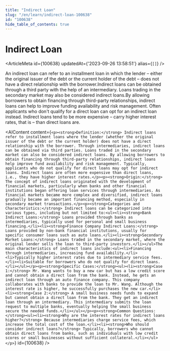 ```yaml
---
title: "Indirect Loan"
slug: "/en/learn/indirect-loan-100638"
id: "100638"
hide_table_of_contents: true
---
```



# Indirect Loan

<ArticleMeta id={100638} updatedAt={'2023-09-26 13:58:51'} alias={`[]`} />
<div className='border-solid border-b border-t-0 my-4 border-[var(--ifm-color-gray-300)]' />

An indirect loan can refer to an installment loan in which the lender – either the original issuer of the debt or the current holder of the debt – does not have a direct relationship with the borrower.Indirect loans can be obtained through a third party with the help of an intermediary. Loans trading in the secondary market may also be considered indirect loans.By allowing borrowers to obtain financing through third-party relationships, indirect loans can help to improve funding availability and risk management. Often applicants who don't qualify for a direct loan can opt for an indirect loan instead. Indirect loans tend to be more expensive – carry higher interest rates, that is – than direct loans are.

<AIContent content={`<p><strong>Definition:</strong> Indirect loans refer to installment loans where the lender (whether the original issuer of the debt or the current holder) does not have a direct relationship with the borrower. Through intermediaries, indirect loans can be obtained via third parties. Loans traded in the secondary market can also be considered indirect loans. By allowing borrowers to obtain financing through third-party relationships, indirect loans help improve fund availability and risk management. Typically, applicants who do not qualify for direct loans may opt for indirect loans. Indirect loans are often more expensive than direct loans, i.e., they have higher interest rates.</p><p><strong>Origin:</strong> The concept of indirect loans originated with the development of financial markets, particularly when banks and other financial institutions began offering loan services through intermediaries. As financial markets became more complex and diversified, indirect loans gradually became an important financing method, especially in secondary market transactions.</p><p><strong>Categories and Characteristics:</strong> Indirect loans can be categorized into various types, including but not limited to:<ul><li><strong>Bank Indirect Loans:</strong> Loans provided through banks as intermediaries, typically used for personal and small business financing.</li><li><strong>Finance Company Indirect Loans:</strong> Loans provided by non-bank financial institutions, usually for specific consumer loans such as auto loans.</li><li><strong>Secondary Market Loans:</strong> Loans traded in the secondary market, where the original lender sells the loan to third-party investors.</li></ul>The main characteristics of indirect loans include:<ul><li>Financing through intermediaries, increasing fund availability.</li><li>Typically higher interest rates due to intermediary service fees.</li><li>Suitable for borrowers who do not qualify for direct loans.</li></ul></p><p><strong>Specific Cases:</strong><ul><li><strong>Case 1:</strong> Mr. Wang wants to buy a new car but has a low credit score and cannot obtain a direct loan from the bank. Instead, he gets an indirect loan through an auto finance company. This company collaborates with banks to provide the loan to Mr. Wang. Although the interest rate is higher, he successfully purchases the new car.</li><li><strong>Case 2:</strong> A small business needs funds to expand but cannot obtain a direct loan from the bank. They get an indirect loan through an intermediary. This intermediary submits the loan request to multiple banks, eventually helping the small business secure the needed funds.</li></ul></p><p><strong>Common Questions:</strong><ul><li><strong>Why are the interest rates for indirect loans higher?</strong> Because intermediaries charge service fees, which increase the total cost of the loan.</li><li><strong>Who should consider indirect loans?</strong> Typically, borrowers who cannot obtain direct loans from banks, such as individuals with low credit scores or small businesses without sufficient collateral.</li></ul></p>`} id={100638} />
